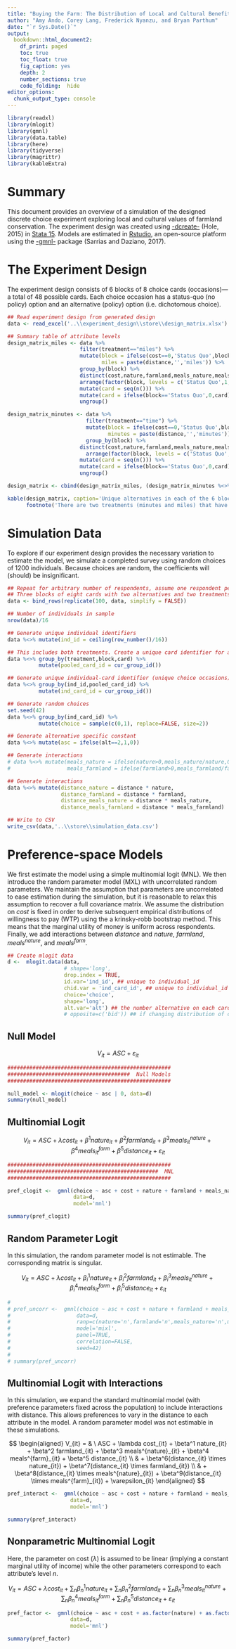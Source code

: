 ```yaml
---
title: "Buying the Farm: The Distribution of Local and Cultural Benefits from Farmland Conservation"
author: "Amy Ando, Corey Lang, Frederick Nyanzu, and Bryan Parthum"
date: "`r Sys.Date()`"
output:
  bookdown::html_document2:
    df_print: paged
    toc: true
    toc_float: true
    fig_caption: yes
    depth: 2
    number_sections: true
    code_folding:  hide
editor_options: 
  chunk_output_type: console
---
```


```r
library(readxl)
library(mlogit)
library(gmnl)
library(data.table)
library(here)
library(tidyverse)
library(magrittr)
library(kableExtra)
```

# Summary

This document provides an overview of a simulation of the designed discrete choice experiment exploring local and cultural values of farmland conservation. The experiment design was created using [-dcreate-](https://ideas.repec.org/c/boc/bocode/s458059.html) (Hole, 2015) in [Stata 15](https://www.stata.com/stata15/). Models are estimated in [Rstudio](https://rstudio.com/), an open-source platform using the [-gmnl-](https://www.jstatsoft.org/article/view/v079i02) package (Sarrias and Daziano, 2017). 

# The Experiment Design

The experiment design consists of 6 blocks of 8 choice cards (occasions)---a total of 48 possible cards. Each choice occasion has a status-quo (no policy) option and an alternative (policy) option (i.e. dichotomous choice). 

```r
## Read experiment design from generated design
data <- read_excel('..\\experiment_design\\store\\design_matrix.xlsx')

## Summary table of attribute levels
design_matrix_miles <- data %>%
                       filter(treatment=="miles") %>%
                       mutate(block = ifelse(cost==0,'Status Quo',block),
                              miles = paste(distance,'','miles')) %>%
                       group_by(block) %>%
                       distinct(cost,nature,farmland,meals_nature,meals_farmland,miles) %>%
                       arrange(factor(block, levels = c('Status Quo',1,2,3,4,5,6))) %>% 
                       mutate(card = seq(n())) %>%
                       mutate(card = ifelse(block=='Status Quo',0,card)) %>% 
                       ungroup()

design_matrix_minutes <- data %>%
                         filter(treatment=="time") %>%
                         mutate(block = ifelse(cost==0,'Status Quo',block),
                                minutes = paste(distance,'','minutes')) %>%    
                         group_by(block) %>%
                       distinct(cost,nature,farmland,meals_nature,meals_farmland,minutes) %>%
                         arrange(factor(block, levels = c('Status Quo',1,2,3,4,5,6))) %>% 
                       mutate(card = seq(n())) %>%
                       mutate(card = ifelse(block=='Status Quo',0,card)) %>% 
                       ungroup()

design_matrix <- cbind(design_matrix_miles, (design_matrix_minutes %<>% select(minutes))) %>% relocate(minutes, .after = miles) %>% relocate(card, .after = block)

kable(design_matrix, caption='Unique alternatives in each of the 6 blocks',booktabs = TRUE, align = c('l','c','c','c')) %>% kable_classic() %>% kable_styling(font_size = 16) %>%
      footnote('There are two treatments (minutes and miles) that have identical designs',footnote_as_chunk = T)
```

# Simulation Data

To explore if our experiment design provides the necessary variation to estimate the model, we simulate a completed survey using random choices of 1200 individuals. Because choices are random, the coefficients will (should) be insignificant. 

```r

## Repeat for arbitrary number of respondents, assume one respondent per block-treatment pair 
## Three blocks of eight cards with two alternatives and two treatments in initial design
data <- bind_rows(replicate(100, data, simplify = FALSE))

## Number of individuals in sample
nrow(data)/16

## Generate unique individual identifiers
data %<>% mutate(ind_id = ceiling(row_number()/16))

## This includes both treatments. Create a unique card identifier for a pooled (both treatments) dataset
data %<>% group_by(treatment,block,card) %>%
          mutate(pooled_card_id = cur_group_id())

## Generate unique individual-card identifier (unique choice occasions)
data %<>% group_by(ind_id,pooled_card_id) %>%
          mutate(ind_card_id = cur_group_id())

## Generate random choices
set.seed(42)
data %<>% group_by(ind_card_id) %>%
          mutate(choice = sample(c(0,1), replace=FALSE, size=2)) 

## Generate alternative specific constant
data %<>% mutate(asc = ifelse(alt==2,1,0))

## Generate interactions
# data %<>% mutate(meals_nature = ifelse(nature>0,meals_nature/nature,0),
#                  meals_farmland = ifelse(farmland>0,meals_farmland/farmland,0))

## Generate interactions
data %<>% mutate(distance_nature = distance * nature,
                 distance_farmland = distance * farmland,
                 distance_meals_nature = distance * meals_nature,
                 distance_meals_farmland = distance * meals_farmland)

## Write to CSV 
write_csv(data,'..\\store\\simulation_data.csv')
```

# Preference-space Models

We first estimate the model using a simple multinomial logit (MNL). We then introduce the random parameter model (MXL) with uncorrelated random parameters. We maintain the assumption that parameters are uncorrelated to ease estimation during the simulation, but it is reasonable to relax this assumption to recover a full covariance matrix. We assume the distribution on $cost$ is fixed in order to derive subsequent empirical distributions of willingness to pay (WTP) using the a krinsky-robb bootstrap method. This means that the marginal utility of money is uniform across respondents. Finally, we add interactions between $distance$ and $nature$, $farmland$, $meals^{nature}$, and $meals^{farm}$.

```r

## Create mlogit data
d <-  mlogit.data(data,
                  # shape='long', 
                  drop.index = TRUE,
                  id.var='ind_id', ## unique to individual_id
                  chid.var = 'ind_card_id', ## unique to individual_id and card_id
                  choice='choice',
                  shape='long',
                  alt.var='alt') ## the number alternative on each card
                  # opposite=c('bid')) ## if changing distribution of cost coefficient to log-normal
```

## Null Model

$$V_{it} = ASC + \varepsilon_{it}$$

```r

####################################################
#######################################  Null Models
####################################################

null_model <- mlogit(choice ~ asc | 0, data=d)
summary(null_model)
```

## Multinomial Logit

$$V_{it} = ASC + \lambda cost_{it} + \beta^1 nature_{it} + \beta^2 farmland_{it} + \beta^3 meals^{nature}_{it} + \beta^4 meals^{farm}_{it} + \beta^5 distance_{it} + \varepsilon_{it}$$

```r

####################################################
################################################  MNL
####################################################

pref_clogit <-  gmnl(choice ~ asc + cost + nature + farmland + meals_nature + meals_farmland + distance | 0 ,
                     data=d,
                     model='mnl')

summary(pref_clogit)
```

## Random Parameter Logit

In this simulation, the random parameter model is not estimable. The corresponding matrix is singular. 

$$V_{it} = ASC + \lambda cost_{it} + \beta^1_{i} nature_{it} + \beta^2_{i} farmland_{it} + \beta^3_{i} meals^{nature}_{it} + \beta^4_{i} meals^{farm}_{it} + \beta^5_{i} distance_{it} + \varepsilon_{it}$$

```r
# 
# pref_uncorr <-  gmnl(choice ~ asc + cost + nature + farmland + meals_nature + meals_farmland + distance | 0 ,
#                     data=d,
#                     ranp=c(nature='n',farmland='n',meals_nature='n',meals_farmland='n',distance='n'),
#                     model='mixl',
#                     panel=TRUE,
#                     correlation=FALSE,
#                     seed=42)
# 
# summary(pref_uncorr)
```

## Multinomial Logit with Interactions

In this simulation, we expand the standard multinomial model (with preference parameters fixed across the population) to include interactions with distance. This allows preferences to vary in the distance to each attribute in the model. A random parameter model was not estimable in these simulations.

$$
\begin{aligned}
V_{it} = & \ ASC + \lambda cost_{it} + \beta^1 nature_{it} + \beta^2 farmland_{it} + \beta^3 meals^{nature}_{it} + \beta^4 meals^{farm}_{it} + \beta^5 distance_{it} \\ 
& + \beta^6(distance_{it} \times nature_{it}) + \beta^7(distance_{it} \times farmland_{it}) \\
& + \beta^8(distance_{it} \times meals^{nature}_{it}) + \beta^9(distance_{it} \times meals^{farm}_{it}) + \varepsilon_{it}
\end{aligned}
$$

```r

pref_interact <-  gmnl(choice ~ asc + cost + nature + farmland + meals_nature + meals_farmland + distance + distance_nature + distance_farmland + distance_meals_nature + distance_meals_farmland | 0 ,
                    data=d,
                    model='mnl')

summary(pref_interact)
```

## Nonparametric Multinomial Logit

Here, the parameter on cost ($\lambda$) is assumed to be linear (implying a constant marginal utility of income) while the other parameters correspond to each attribute's level $n$. 

<!-- During this simulation, the only nonlinear parameters that could be estimated were $\beta^1_n$ and $\beta^2_n$, the parameters associated with $nature$ and $farmland$. Attempting to estimate the others (either independantly or jointly) resulted in a computationally singular matrix (not estimable). Perhaps this has to do with the constraints imposed on the design? In particular, the $meals$ attributes are constrained to be positive only when the $acres$ attributes are also positive. This is a strong condition to impose on the design. Prior to imposing this condition, all $\beta^i_n$ parameters were estimable. Perhaps it would be worth thinking about which parameters are most relevant to estimate nonlinearly. $Acres$? $Distance$? It is also entirely possible that this could be remedied with real choice data and a reasonable sample size. -->

$$V_{it} = ASC + \lambda cost_{it} + \sum_n \beta^1_{n} nature_{it} + \sum_n \beta^2_{n} farmland_{it} + \sum_n \beta_n^3 meals^{nature}_{it} + \sum_n \beta_n^4 meals^{farm}_{it} + \sum_n \beta_n^5 distance_{it} + \varepsilon_{it}$$

```r

pref_factor <-  gmnl(choice ~ asc + cost + as.factor(nature) + as.factor(farmland) + as.factor(meals_nature) + as.factor(meals_farmland) + as.factor(distance) | 0 ,
                    data=d,
                    model='mnl')

summary(pref_factor)
```
